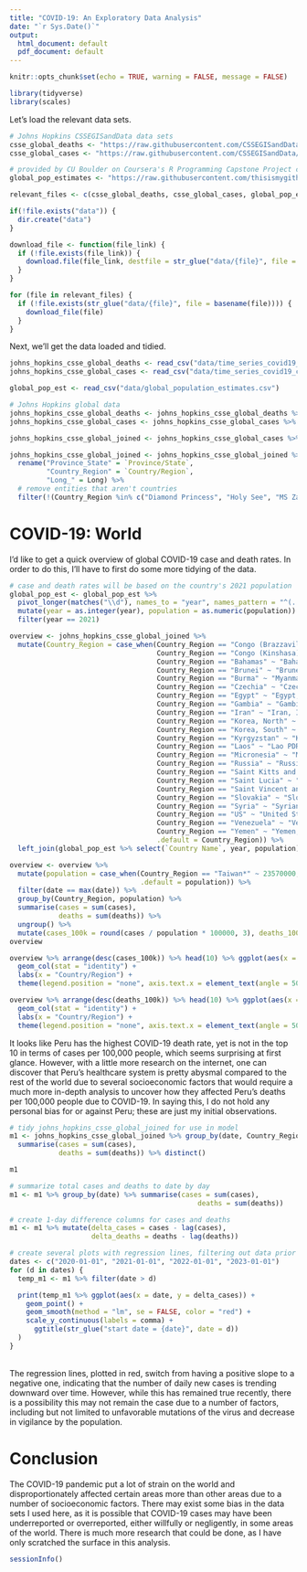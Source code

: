 ```yaml
---
title: "COVID-19: An Exploratory Data Analysis"
date: "`r Sys.Date()`"
output:
  html_document: default
  pdf_document: default
---
```


```r
knitr::opts_chunk$set(echo = TRUE, warning = FALSE, message = FALSE)
```

```r
library(tidyverse)
library(scales)
```

Let's load the relevant data sets.
```r
# Johns Hopkins CSSEGISandData data sets
csse_global_deaths <- "https://raw.githubusercontent.com/CSSEGISandData/COVID-19/master/csse_covid_19_data/csse_covid_19_time_series/time_series_covid19_deaths_global.csv"
csse_global_cases <- "https://raw.githubusercontent.com/CSSEGISandData/COVID-19/master/csse_covid_19_data/csse_covid_19_time_series/time_series_covid19_confirmed_global.csv"

# provided by CU Boulder on Coursera's R Programming Capstone Project course
global_pop_estimates <- "https://raw.githubusercontent.com/thisismygithubformsds/covid-19-analysis/main/data/global_population_estimates.csv"

relevant_files <- c(csse_global_deaths, csse_global_cases, global_pop_estimates)

if(!file.exists("data")) {
  dir.create("data")
}

download_file <- function(file_link) {
  if (!file.exists(file_link)) {
    download.file(file_link, destfile = str_glue("data/{file}", file = basename(file_link)), method = "curl")
  }
}

for (file in relevant_files) {
  if (!file.exists(str_glue("data/{file}", file = basename(file)))) {
    download_file(file)
  }
}
```

Next, we'll get the data loaded and tidied.
```r
johns_hopkins_csse_global_deaths <- read_csv("data/time_series_covid19_deaths_global.csv")
johns_hopkins_csse_global_cases <- read_csv("data/time_series_covid19_confirmed_global.csv")

global_pop_est <- read_csv("data/global_population_estimates.csv")

# Johns Hopkins global data
johns_hopkins_csse_global_deaths <- johns_hopkins_csse_global_deaths %>% pivot_longer(matches("\\d{2}"), names_to = "date", values_to = "deaths") %>% mutate(date = as.Date(date,"%m/%d/%y"))
johns_hopkins_csse_global_cases <- johns_hopkins_csse_global_cases %>% pivot_longer(matches("\\d{2}"), names_to = "date", values_to = "cases") %>% mutate(date = as.Date(date,"%m/%d/%y"))

johns_hopkins_csse_global_joined <- johns_hopkins_csse_global_cases %>% left_join(johns_hopkins_csse_global_deaths %>% select(`Province/State`, `Country/Region`, date, deaths), by = join_by(`Province/State`, `Country/Region`, date))

johns_hopkins_csse_global_joined <- johns_hopkins_csse_global_joined %>%
  rename("Province_State" = `Province/State`,
         "Country_Region" = `Country/Region`,
         "Long_" = Long) %>% 
  # remove entities that aren't countries
  filter(!(Country_Region %in% c("Diamond Princess", "Holy See", "MS Zaandam", "Summer Olympics 2020", "Winter Olympics 2022")))
```

# COVID-19: World
  
I'd like to get a quick overview of global COVID-19 case and death rates. In order to do this, I'll have to first do some more tidying of the data. 
```r
# case and death rates will be based on the country's 2021 population
global_pop_est <- global_pop_est %>% 
  pivot_longer(matches("\\d"), names_to = "year", names_pattern = "^(....).*", values_to = "population") %>% 
  mutate(year = as.integer(year), population = as.numeric(population)) %>% 
  filter(year == 2021)

overview <- johns_hopkins_csse_global_joined %>% 
  mutate(Country_Region = case_when(Country_Region == "Congo (Brazzaville)" ~ "Congo, Dem. Rep.",
                                    Country_Region == "Congo (Kinshasa)" ~ "Congo, Rep.",
                                    Country_Region == "Bahamas" ~ "Bahamas, The",
                                    Country_Region == "Brunei" ~ "Brunei Darussalam",
                                    Country_Region == "Burma" ~ "Myanmar",
                                    Country_Region == "Czechia" ~ "Czech Republic",
                                    Country_Region == "Egypt" ~ "Egypt, Arab Rep.",
                                    Country_Region == "Gambia" ~ "Gambia, The",
                                    Country_Region == "Iran" ~ "Iran, Islamic Rep.",
                                    Country_Region == "Korea, North" ~ "Korea, Dem. People's Rep.",
                                    Country_Region == "Korea, South" ~ "Korea, Rep.",
                                    Country_Region == "Kyrgyzstan" ~ "Kyrgyz Republic",
                                    Country_Region == "Laos" ~ "Lao PDR",
                                    Country_Region == "Micronesia" ~ "Micronesia, Fed. Sts.",
                                    Country_Region == "Russia" ~ "Russian Federation",
                                    Country_Region == "Saint Kitts and Nevis" ~ "St. Kitts and Nevis",
                                    Country_Region == "Saint Lucia" ~ "St. Lucia",
                                    Country_Region == "Saint Vincent and the Grenadines" ~ "St. Vincent and the Grenadines",
                                    Country_Region == "Slovakia" ~ "Slovak Republic",
                                    Country_Region == "Syria" ~ "Syrian Arab Republic",
                                    Country_Region == "US" ~ "United States",
                                    Country_Region == "Venezuela" ~ "Venezuela, RB",
                                    Country_Region == "Yemen" ~ "Yemen, Rep.",
                                    .default = Country_Region)) %>% 
  left_join(global_pop_est %>% select(`Country Name`, year, population), by = join_by(Country_Region == `Country Name`))

overview <- overview %>% 
  mutate(population = case_when(Country_Region == "Taiwan*" ~ 23570000, # from Wikipedia
                                .default = population)) %>% 
  filter(date == max(date)) %>%
  group_by(Country_Region, population) %>% 
  summarise(cases = sum(cases),
            deaths = sum(deaths)) %>% 
  ungroup() %>% 
  mutate(cases_100k = round(cases / population * 100000, 3), deaths_100k = round(deaths / population * 100000, 3))
overview

overview %>% arrange(desc(cases_100k)) %>% head(10) %>% ggplot(aes(x = reorder(Country_Region, -cases_100k), y = cases_100k, fill = Country_Region)) +
  geom_col(stat = "identity") +
  labs(x = "Country/Region") +
  theme(legend.position = "none", axis.text.x = element_text(angle = 50, hjust = 1))

overview %>% arrange(desc(deaths_100k)) %>% head(10) %>% ggplot(aes(x = reorder(Country_Region, -deaths_100k), y = deaths_100k, fill = Country_Region)) +
  geom_col(stat = "identity") +
  labs(x = "Country/Region") +
  theme(legend.position = "none", axis.text.x = element_text(angle = 50, hjust = 1))
```
  
It looks like Peru has the highest COVID-19 death rate, yet is not in the top 10 in terms of cases per 100,000 people, which seems surprising at first glance. However, with a little more research on the internet, one can discover that Peru's healthcare system is pretty abysmal compared to the rest of the world due to several socioeconomic factors that would require a much more in-depth analysis to uncover how they affected Peru's deaths per 100,000 people due to COVID-19. In saying this, I do not hold any personal bias for or against Peru; these are just my initial observations.

```r
# tidy johns_hopkins_csse_global_joined for use in model
m1 <- johns_hopkins_csse_global_joined %>% group_by(date, Country_Region) %>% 
  summarise(cases = sum(cases),
            deaths = sum(deaths)) %>% distinct()

m1

# summarize total cases and deaths to date by day
m1 <- m1 %>% group_by(date) %>% summarise(cases = sum(cases),
                                              deaths = sum(deaths))

# create 1-day difference columns for cases and deaths
m1 <- m1 %>% mutate(delta_cases = cases - lag(cases),
                    delta_deaths = deaths - lag(deaths))

# create several plots with regression lines, filtering out data prior to the stated date
dates <- c("2020-01-01", "2021-01-01", "2022-01-01", "2023-01-01")
for (d in dates) {
  temp_m1 <- m1 %>% filter(date > d)

  print(temp_m1 %>% ggplot(aes(x = date, y = delta_cases)) +
    geom_point() +
    geom_smooth(method = "lm", se = FALSE, color = "red") +
    scale_y_continuous(labels = comma) +
      ggtitle(str_glue("start date = {date}", date = d))
  )
}
```
\
The regression lines, plotted in red, switch from having a positive slope to a negative one, indicating that the number of daily new cases is trending downward over time. However, while this has remained true recently, there is a possibility this may not remain the case due to a number of factors, including but not limited to unfavorable mutations of the virus and decrease in vigilance by the population.
  
# Conclusion
The COVID-19 pandemic put a lot of strain on the world and disproportionately affected certain areas more than other areas due to a number of socioeconomic factors. There may exist some bias in the data sets I used here, as it is possible that COVID-19 cases may have been underreported or overreported, either willfully or negligently, in some areas of the world. There is much more research that could be done, as I have only scratched the surface in this analysis.

```r
sessionInfo()
```

